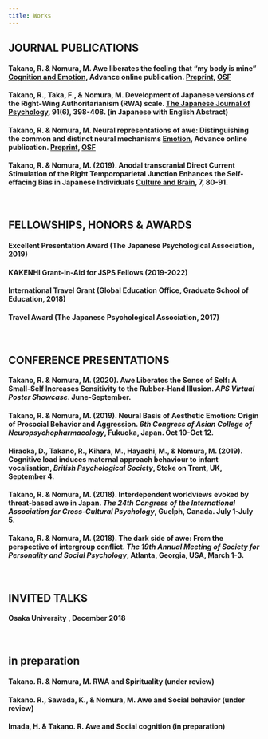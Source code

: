 ```yaml
---
title: Works
---
```


## **JOURNAL PUBLICATIONS**

#### **Takano, R.** & Nomura, M. Awe liberates the feeling that "my body is mine" [**Cognition and Emotion**](https://doi.org/10.1080/02699931.2020.1862765), Advance online publication. [Preprint](https://osf.io/f6vd3/), [OSF](https://osf.io/3w2er/)

#### **Takano, R.**, Taka, F., & Nomura, M. Development of Japanese versions of the Right-Wing Authoritarianism (RWA) scale. [**The Japanese Journal of Psychology**](https://doi.org/10.4992/jjpsy.91.19225), 91(6), 398-408. (in Japanese with English Abstract) 

#### **Takano, R.** & Nomura, M. Neural representations of awe: Distinguishing the common and distinct neural mechanisms [**Emotion**](https://doi.org/10.1037/emo0000771), Advance online publication. [Preprint](https://psyarxiv.com/qk8dn/), [OSF](https://osf.io/nxy7a/)

#### **Takano, R.** & Nomura, M. (2019). Anodal transcranial Direct Current Stimulation of the Right Temporoparietal Junction Enhances the Self-effacing Bias in Japanese Individuals [**Culture and Brain**]("https://doi.org/10.1007/s40167-018-0064-4"), 7, 80-91. 

<br>

## **FELLOWSHIPS, HONORS & AWARDS**

#### Excellent Presentation Award (The Japanese Psychological Association, 2019)

#### KAKENHI Grant-in-Aid for JSPS Fellows (2019-2022)

#### International Travel Grant (Global Education Office, Graduate School of Education, 2018)

#### Travel Award (The Japanese Psychological Association, 2017)
<br>

## **CONFERENCE PRESENTATIONS**

#### **Takano, R.** & Nomura, M. (2020). Awe Liberates the Sense of Self: A Small-Self Increases Sensitivity to the Rubber-Hand Illusion. _APS Virtual Poster Showcase_. June-September.

#### **Takano, R.** & Nomura, M. (2019). Neural Basis of Aesthetic Emotion: Origin of Prosocial Behavior and Aggression. _6th Congress of Asian College of Neuropsychopharmacology_, Fukuoka, Japan. Oct 10-Oct 12.

#### Hiraoka, D., **Takano, R.**, Kihara, M., Hayashi, M., & Nomura, M. (2019).  Cognitive load induces maternal approach behaviour to infant vocalisation, _British Psychological Society_, Stoke on Trent, UK, September 4.

#### **Takano, R.** & Nomura, M. (2018). Interdependent worldviews evoked by threat-based awe in Japan. _The 24th Congress of the International Association for Cross-Cultural Psychology_, Guelph, Canada. July 1-July 5.

#### **Takano, R.** & Nomura, M. (2018). The dark side of awe: From the perspective of intergroup conflict. _The 19th Annual Meeting of Society for Personality and Social Psychology_, Atlanta, Georgia, USA, March 1-3.
<br>

## **INVITED TALKS**
#### Osaka University	, December 2018
<br>

## **in preparation**

#### **Takano. R.** & Nomura, M. RWA and Spirituality (under review)
#### **Takano. R.**, Sawada, K., & Nomura, M. Awe and Social behavior (under review)
#### Imada, H. & **Takano. R.** Awe and Social cognition (in preparation)



